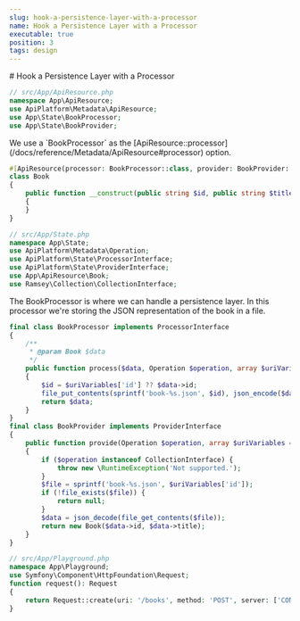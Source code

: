 ```yaml
---
slug: hook-a-persistence-layer-with-a-processor
name: Hook a Persistence Layer with a Processor
executable: true
position: 3
tags: design
---
```

<SectionGuide id="section-0">
# Hook a Persistence Layer with a Processor

```php
// src/App/ApiResource.php
namespace App\ApiResource;
use ApiPlatform\Metadata\ApiResource;
use App\State\BookProcessor;
use App\State\BookProvider;

```
</SectionGuide>
<SectionGuide id="section-1">
We use a `BookProcessor` as the [ApiResource::processor](/docs/reference/Metadata/ApiResource#processor) option.

```php
#[ApiResource(processor: BookProcessor::class, provider: BookProvider::class)]
class Book
{
    public function __construct(public string $id, public string $title)
    {
    }
}

// src/App/State.php
namespace App\State;
use ApiPlatform\Metadata\Operation;
use ApiPlatform\State\ProcessorInterface;
use ApiPlatform\State\ProviderInterface;
use App\ApiResource\Book;
use Ramsey\Collection\CollectionInterface;

```
</SectionGuide>
<SectionGuide id="section-2">
The BookProcessor is where we can handle a persistence layer.
In this processor we're storing the JSON representation of the book in a file.

```php
final class BookProcessor implements ProcessorInterface
{
    /**
     * @param Book $data
     */
    public function process($data, Operation $operation, array $uriVariables = [], array $context = []): Book
    {
        $id = $uriVariables['id'] ?? $data->id;
        file_put_contents(sprintf('book-%s.json', $id), json_encode($data));
        return $data;
    }
}
final class BookProvider implements ProviderInterface
{
    public function provide(Operation $operation, array $uriVariables = [], array $context = []): ?Book
    {
        if ($operation instanceof CollectionInterface) {
            throw new \RuntimeException('Not supported.');
        }
        $file = sprintf('book-%s.json', $uriVariables['id']);
        if (!file_exists($file)) {
            return null;
        }
        $data = json_decode(file_get_contents($file));
        return new Book($data->id, $data->title);
    }
}

// src/App/Playground.php
namespace App\Playground;
use Symfony\Component\HttpFoundation\Request;
function request(): Request
{
    return Request::create(uri: '/books', method: 'POST', server: ['CONTENT_TYPE' => 'application/ld+json'], content: json_encode(['id' => '1', 'title' => 'API Platform rocks.']));
}

```
</SectionGuide>
